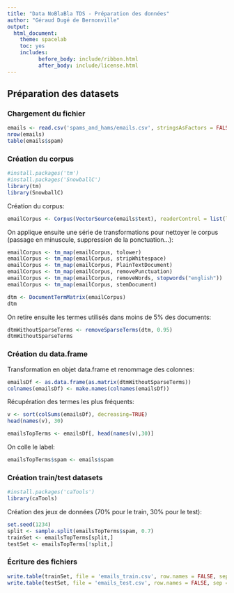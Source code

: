 ```yaml
---
title: "Data NoBlaBla TDS - Préparation des données"
author: "Géraud Dugé de Bernonville"
output:
  html_document:
    theme: spacelab
    toc: yes
    includes:
          before_body: include/ribbon.html
          after_body: include/license.html
---
```

## Préparation des datasets

### Chargement du fichier

```r
emails <- read.csv('spams_and_hams/emails.csv', stringsAsFactors = FALSE)
nrow(emails)
table(emails$spam)
```

### Création du corpus

```r
#install.packages('tm')
#install.packages('SnowballC')
library(tm)
library(SnowballC)
```

Création du corpus:
```r
emailCorpus <- Corpus(VectorSource(emails$text), readerControl = list(language = 'en'))
```

On applique ensuite une série de transformations pour nettoyer le corpus (passage en minuscule, 
suppression de la ponctuation...):
```r
emailCorpus <- tm_map(emailCorpus, tolower)
emailCorpus <- tm_map(emailCorpus, stripWhitespace)
emailCorpus <- tm_map(emailCorpus, PlainTextDocument)
emailCorpus <- tm_map(emailCorpus, removePunctuation)
emailCorpus <- tm_map(emailCorpus, removeWords, stopwords("english"))
emailCorpus <- tm_map(emailCorpus, stemDocument)
```

```r
dtm <- DocumentTermMatrix(emailCorpus)
dtm
```

On retire ensuite les termes utilisés dans moins de 5% des documents:
```r
dtmWithoutSparseTerms <- removeSparseTerms(dtm, 0.95)
dtmWithoutSparseTerms
```

### Création du data.frame

Transformation en objet data.frame et renommage des colonnes:
```r
emailsDf <- as.data.frame(as.matrix(dtmWithoutSparseTerms))
colnames(emailsDf) <- make.names(colnames(emailsDf))
```

Récupération des termes les plus fréquents:
```r
v <- sort(colSums(emailsDf), decreasing=TRUE)
head(names(v), 30)
```

```r
emailsTopTerms <- emailsDf[, head(names(v),30)]
```

On colle le label:
```r
emailsTopTerms$spam <- emails$spam
```

### Création train/test datasets

```r
#install.packages('caTools')
library(caTools)
```

Création des jeux de données (70% pour le train, 30% pour le test):
```r
set.seed(1234)
split <- sample.split(emailsTopTerms$spam, 0.7)
trainSet <- emailsTopTerms[split,]
testSet <- emailsTopTerms[!split,]
```

### Écriture des fichiers

```r
write.table(trainSet, file = 'emails_train.csv', row.names = FALSE, sep = ',', quote = FALSE, append = FALSE)
write.table(testSet, file = 'emails_test.csv', row.names = FALSE, sep = ',', quote = FALSE, append = FALSE)
```
